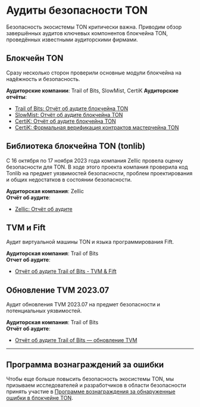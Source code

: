 
# Аудиты безопасности TON

Безопасность экосистемы TON критически важна. Приводим обзор завершённых аудитов ключевых компонентов блокчейна TON, проведённых известными аудиторскими фирмами.

## Блокчейн TON

Сразу несколько сторон проверили основные модули блокчейна на надёжность и безопасность.

**Аудиторские компании**: Trail of Bits, SlowMist, CertiK
**Аудиторские отчёты**:

- [Trail of Bits: Отчёт об аудите блокчейна TON](https://docs.ton.org/audits/TON_Blockchain_ToB.pdf)
- [SlowMist: Отчёт об аудите блокчейна TON](https://docs.ton.org/audits/TON_Blockchain_SlowMist.pdf)
- [CertiK: Отчёт об аудите блокчейна TON](https://docs.ton.org/audits/TON_Blockchain_CertiK.pdf)
- [CertiK: Формальная верификация контрактов мастерчейна TON](https://docs.ton.org/audits/TON_Blockchain_Formal_Verification_CertiK.pdf)

## Библиотека блокчейна TON (tonlib)

С 16 октября по 17 ноября 2023 года компания Zellic провела оценку безопасности для TON. В ходе этого проекта компания проверила код Tonlib на предмет уязвимостей безопасности, проблем проектирования и общих недостатков в состоянии безопасности.

**Аудиторская компания**: Zellic\
**Отчёт об аудите**:

- [Zellic: Отчёт об аудите](https://docs.ton.org/audits/TON_Blockchain_tonlib_Zellic.pdf)

## TVM и Fift

Аудит виртуальной машины TON и языка программирования Fift.

**Аудиторская компания**: Trail of Bits\
**Отчет об аудите**:

- [Отчёт об аудите Trail of Bits - TVM & Fift](https://docs.ton.org/audits/TVM_and_Fift_ToB.pdf)

## Обновление TVM 2023.07

Аудит обновления TVM 2023.07 на предмет безопасности и потенциальных уязвимостей.

**Аудиторская компания**: Trail of Bits\
**Отчёт об аудите**:

- [Отчёт об аудите Trail of Bits — обновление TVM](https://docs.ton.org/audits/TVM_Upgrade_ToB_2023.pdf)

---

## Программа вознаграждений за ошибки

Чтобы еще больше повысить безопасность экосистемы TON, мы призываем исследователей и разработчиков в области безопасности принять участие в [Программе вознаграждения за обнаруженные ошибки в блокчейне TON](https://github.com/ton-blockchain/bug-bounty).

<Feedback />

